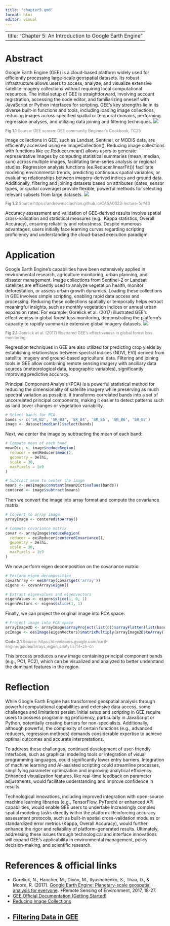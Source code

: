 ---
title: "chapter5.qmd"
format: html
editor: visual
---
---
title: "Chapter 5: An Introduction to Google Earth Engine"
---

# Abstract

Google Earth Engine (GEE) is a cloud-based platform widely used for efficiently processing large-scale geospatial datasets. Its robust infrastructure allows users to access, analyze, and visualize extensive satellite imagery collections without requiring local computational resources. The initial setup of GEE is straightforward, involving account registration, accessing the code editor, and familiarizing oneself with JavaScript or Python interfaces for scripting. GEE's key strengths lie in its diverse built-in functions and tools, including loading image collections, reducing images across specified spatial or temporal domains, performing regression analyses, and utilizing data joining and filtering techniques.
![](image/5-1.png)
<div style="font-size: 0.9em; color: gray;">
<b>Fig 1.1</b> Source: GEE screen: GEE community Beginner’s Cookbook, TC25
</div>

Image collections in GEE, such as Landsat, Sentinel, or MODIS data, are efficiently accessed using ee.ImageCollection(). Reducing image collections with functions like ee.Reducer.mean() allows users to generate representative images by computing statistical summaries (mean, median, sum) across multiple images, facilitating time-series analysis or regional studies. Regression analysis functions (ee.Reducer.linearFit()) facilitate modeling environmental trends, predicting continuous spatial variables, or evaluating relationships between imagery-derived indices and ground data. Additionally, filtering and joining datasets based on attributes (dates, sensor types, or spatial coverage) provide flexible, powerful methods for selecting relevant subsets from large datasets.
![](image/5-2.png)
<div style="font-size: 0.9em; color: gray;">
<b>Fig 1.2</b> Source:https://andrewmaclachlan.github.io/CASA0023-lecture-5/#43
</div>

Accuracy assessment and validation of GEE-derived results involve spatial cross-validation and statistical measures (e.g., Kappa statistics, Overall Accuracy), ensuring reliability and robustness. Despite numerous advantages, users initially face learning curves regarding scripting proficiency and understanding the cloud-based execution paradigm.

# Application

Google Earth Engine’s capabilities have been extensively applied in environmental research, agriculture monitoring, urban planning, and disaster management. Image collections from Sentinel-2 or Landsat satellites are efficiently used to analyze vegetation health, monitor deforestation, or assess urban growth dynamics. Loading these collections in GEE involves simple scripting, enabling rapid data access and processing. Reducing these collections spatially or temporally helps extract meaningful insights, such as monthly vegetation indices or annual urban expansion rates. For example, Gorelick et al. (2017) illustrated GEE's effectiveness in global forest loss monitoring, demonstrating the platform's capacity to rapidly summarize extensive global imagery datasets.
![](image/5-3.jpeg)
<div style="font-size: 0.9em; color: gray;">
<b>Fig 2.1</b> Gorelick et al. (2017) illustrated GEE's effectiveness in global forest loss monitoring
</div>

Regression techniques in GEE are also utilized for predicting crop yields by establishing relationships between spectral indices (NDVI, EVI) derived from satellite imagery and ground-based agricultural data. Filtering and joining tools in GEE allow combining remote sensing imagery with ancillary data sources (meteorological data, topographic variables), significantly improving predictive accuracy.

Principal Component Analysis (PCA) is a powerful statistical method for reducing the dimensionality of satellite imagery while preserving as much spectral variation as possible. It transforms correlated bands into a set of uncorrelated principal components, making it easier to detect patterns such as land cover changes or vegetation variability.
```r
# Select bands for PCA
bands <- c('SR_B2', 'SR_B3', 'SR_B4', 'SR_B5', 'SR_B6', 'SR_B7')
image <- dataset$median()$select(bands)
```

Next, we center the image by subtracting the mean of each band:

```r
# Compute mean of each band
meanDict <- image$reduceRegion(
  reducer = ee$Reducer$mean(),
  geometry = Delhi,
  scale = 30,
  maxPixels = 1e9
)

# Subtract mean to center the image
means <- ee$Image$constant(meanDict$values(bands))
centered <- image$subtract(means)
```

Then we convert the image into array format and compute the covariance matrix:

```r
# Convert to array image
arrayImage <- centered$toArray()

# Compute covariance matrix
covar <- arrayImage$reduceRegion(
  reducer = ee$Reducer$centeredCovariance(),
  geometry = Delhi,
  scale = 30,
  maxPixels = 1e9
)
```

We now perform eigen decomposition on the covariance matrix:

```r
# Perform eigen decomposition
covarArray <- ee$Array(covar$get('array'))
eigens <- covarArray$eigen()

# Extract eigenvalues and eigenvectors
eigenValues <- eigens$slice(1, 0, 1)
eigenVectors <- eigens$slice(1, 1)
```

Finally, we can project the original image into PCA space:

```r
# Project image into PCA space
arrayImage2D <- arrayImage$arrayProject(list(0))$arrayFlatten(list(bands))
pcImage <- ee$Image(eigenVectors)$matrixMultiply(arrayImage2D$toArray()$toArray(1))
```
<div style="font-size: 0.9em; color: gray;">
<b>Code 2.1</b> Source: https://developers.google.com/earth-engine/guides/arrays_eigen_analysis?hl=zh-cn
</div>

This process produces a new image containing principal component bands (e.g., PC1, PC2), which can be visualized and analyzed to better understand the dominant features in the region.

# Reflection

While Google Earth Engine has transformed geospatial analysis through powerful computational capabilities and extensive data access, some challenges and limitations persist. Initial setup and scripting in GEE require users to possess programming proficiency, particularly in JavaScript or Python, potentially creating barriers for non-specialists. Additionally, although powerful, the complexity of certain functions (e.g., advanced reducers, regression methods) demands considerable expertise to achieve optimal outcomes and accurate interpretations.

To address these challenges, continued development of user-friendly interfaces, such as graphical modeling tools or integration of visual programming languages, could significantly lower entry barriers. Integration of machine learning and AI-assisted scripting could streamline processes, simplifying parameter optimization and improving analytical efficiency. Enhanced visualization features, like real-time feedback on parameter adjustments, would facilitate understanding and improve confidence in results.

Technological innovations, including improved integration with open-source machine learning libraries (e.g., TensorFlow, PyTorch) or enhanced API capabilities, would enable GEE users to undertake increasingly complex spatial modeling tasks directly within the platform. Reinforcing accuracy assessment protocols, such as built-in spatial cross-validation modules or standardized error metrics (Kappa, Overall Accuracy), would further enhance the rigor and reliability of platform-generated results. Ultimately, addressing these issues through technological and interface innovations will expand GEE’s applicability in environmental management, policy decision-making, and scientific research.

# References & official links
- Gorelick, N., Hancher, M., Dixon, M., Ilyushchenko, S., Thau, D., & Moore, R. (2017). [Google Earth Engine: Planetary-scale geospatial analysis for everyone](https://doi.org/10.1016/j.rse.2017.06.031). *Remote Sensing of Environment, 2017, 18-27.
- [GEE Official Documentation (Getting Started)](https://developers.google.com/earth-engine/guides/getstarted)
- [Reducing Image Collections](https://developers.google.com/earth-engine/guides/ic_reducing)
- [Filtering Data in GEE](https://developers.google.com/earth-engine/guides/ic_filtering)
---

## 
